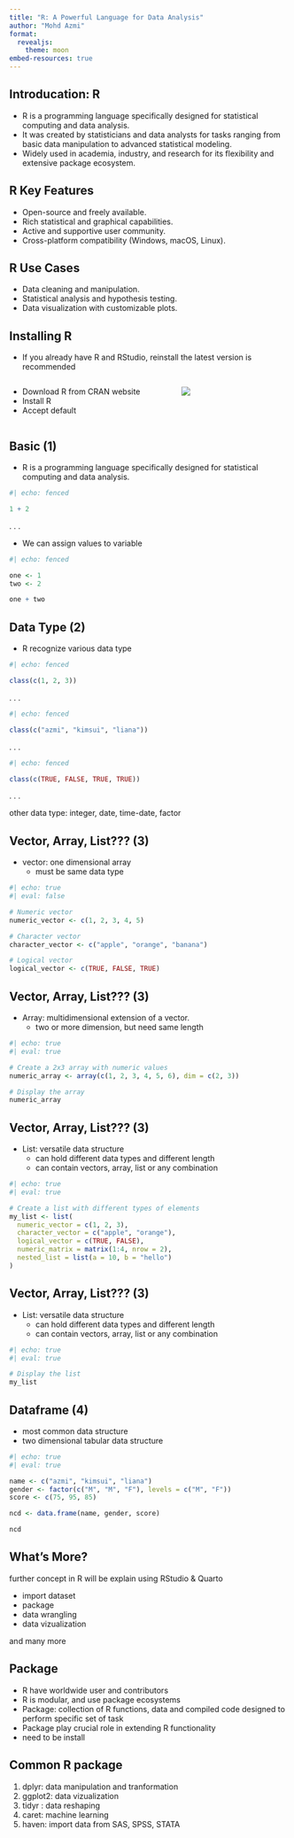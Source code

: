 ```yaml
---
title: "R: A Powerful Language for Data Analysis"
author: "Mohd Azmi"
format:
  revealjs: 
    theme: moon
embed-resources: true
---
```


## Introducation: R

- R is a programming language specifically designed for statistical computing and data analysis. 
- It was created by statisticians and data analysts for tasks ranging from basic data manipulation to advanced statistical modeling. 
- Widely used in academia, industry, and research for its flexibility and extensive package ecosystem.

## R Key Features

- Open-source and freely available. 
- Rich statistical and graphical capabilities. 
- Active and supportive user community. 
- Cross-platform compatibility (Windows, macOS, Linux).


## R Use Cases

- Data cleaning and manipulation. 
- Statistical analysis and hypothesis testing. 
- Data visualization with customizable plots. 

## Installing R

- If you already have R and RStudio, reinstall the latest version is recommended

::: columns

::: {.column width="60%"}

- Download R from CRAN website
- Install R
- Accept default


:::
::: {.column width="40%"}

![](../images/cran_mainpage.png)

:::

:::

## Basic (1)

- R is a programming language specifically designed for statistical computing and data analysis.

```r
#| echo: fenced

1 + 2
```

. . . 

- We can assign values to variable

```r
#| echo: fenced

one <- 1
two <- 2

one + two
```


## Data Type (2)

- R recognize various data type

```r
#| echo: fenced

class(c(1, 2, 3))
```

. . . 

```r
#| echo: fenced

class(c("azmi", "kimsui", "liana"))
```

. . . 


```r
#| echo: fenced

class(c(TRUE, FALSE, TRUE, TRUE))
```

. . .

other data type: integer, date, time-date, factor

## Vector, Array, List??? (3)

- vector: one dimensional array
  - must be same data type

```r
#| echo: true
#| eval: false

# Numeric vector
numeric_vector <- c(1, 2, 3, 4, 5)

# Character vector
character_vector <- c("apple", "orange", "banana")

# Logical vector
logical_vector <- c(TRUE, FALSE, TRUE)
```

## Vector, Array, List??? (3)

- Array: multidimensional extension of a vector.
  - two or more dimension, but need same length

```r
#| echo: true
#| eval: true

# Create a 2x3 array with numeric values
numeric_array <- array(c(1, 2, 3, 4, 5, 6), dim = c(2, 3))

# Display the array
numeric_array
```

## Vector, Array, List??? (3)

- List: versatile data structure
  - can hold different data types and different length
  - can contain vectors, array, list or any combination

```r
#| echo: true
#| eval: true

# Create a list with different types of elements
my_list <- list(
  numeric_vector = c(1, 2, 3),
  character_vector = c("apple", "orange"),
  logical_vector = c(TRUE, FALSE),
  numeric_matrix = matrix(1:4, nrow = 2),
  nested_list = list(a = 10, b = "hello")
)

```

## Vector, Array, List??? (3)

- List: versatile data structure
  - can hold different data types and different length
  - can contain vectors, array, list or any combination

```r
#| echo: true
#| eval: true

# Display the list
my_list

```


## Dataframe (4)

- most common data structure
- two dimensional tabular data structure


```r
#| echo: true
#| eval: true

name <- c("azmi", "kimsui", "liana")
gender <- factor(c("M", "M", "F"), levels = c("M", "F"))
score <- c(75, 95, 85)

ncd <- data.frame(name, gender, score)

ncd
```

## What's More?

further concept in R will be explain using RStudio & Quarto

- import dataset
- package
- data wrangling
- data vizualization

and many more


## Package

- R have worldwide user and contributors
- R is modular, and use package ecosystems
- Package: collection of R functions, data and compiled code designed to perform specific set of task
- Package play crucial role in extending R functionality
- need to be install

## Common R package

1. dplyr: data manipulation and tranformation
2. ggplot2: data vizualization
3. tidyr : data reshaping
4. caret: machine learning
5. haven: import data from SAS, SPSS, STATA
